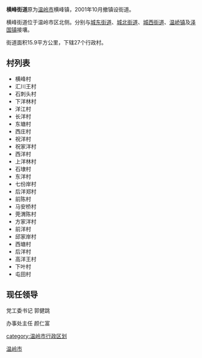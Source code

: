 '''横峰街道'''原为[[温岭市|温岭市]]横峰镇，2001年10月撤镇设街道。

横峰街道位于温岭市区北侧。分别与[[城东街道_(温岭市)|城东街道]]、[[城北街道_(温岭市)|城北街道]]、[[城西街道_(温岭市)|城西街道]]、[[温峤镇|温峤镇]]及[[泽国镇|泽国镇]]接壤。


街道面积15.9平方公里，下辖27个行政村。

== 村列表 ==
*横峰村
*汇川王村
*石刺头村
*下洋林村
*洋江村
*长洋村
*东塘村
*西庄村
*祝洋村
*祝家洋村
*西洋村
*上洋林村
*石埭村
*东洋村
*七份岸村
*后洋郑村
*前陈村
*马安桥村
*莞渭陈村
*方家洋村
*前洋村
*邱家岸村
*西塘村
*后洋村
*高洋王村
*下叶村
*屯田村

== 现任领导 ==

党工委书记 郭健跳  

办事处主任 颜仁富

{{温岭市行政区划}}
[[category:温岭市行政区划|category:温岭市行政区划]]
[[Category:台州市街道_(行政区划)|温岭市]]